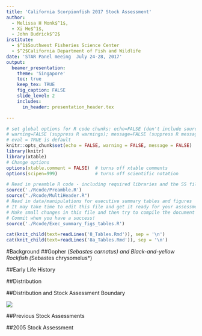 ```yaml
---
title: 'California Scorpionfish 2017 Stock Assessment'
author: 
  - Melissa H Monk$^1$,
  - Xi He$^1$,
  - John Budrick$^2$
institute:
  - $^1$Southwest Fisheries Science Center
  - $^2$California Department of Fish and Wildlife
date: 'STAR Panel meeing  July 24-28, 2017'
output: 
  beamer_presentation:
    theme: 'Singapore'
    toc: true
    keep_tex: TRUE
    fig_caption: FALSE
    slide_level: 2
    includes:
      in_header: presentation_header.tex

---
```


  
  
```r
# set global options for R code chunks: echo=FALSE (don't include source code); 
# warning=FALSE (suppress R warnings); message=FALSE (suppress R messages)
# eval = TRUE is default
knitr::opts_chunk$set(echo = FALSE, warning = FALSE, message = FALSE)
library(knitr)
library(xtable)
# Change options  
options(xtable.comment = FALSE)  # turns off xtable comments
options(scipen=999)              # turns off scientific notation

# Read in preamble R code - including required libraries and the SS file(s)
source('./Rcode/Preamble.R')
source("./Rcode/MultiHeader.R")
# Read in data/manipulations for executive summary tables and figures
# It may take time to edit this file and get it ready for your assessment
# Make small changes in this file and then try to compile the document
# Commit when you have a success!
source('./Rcode/Exec_summary_figs_tables.R')

cat(knit_child(text=readLines('8_Tables.Rmd')), sep = '\n')
cat(knit_child(text=readLines('8a_Tables.Rmd')), sep = '\n')
```

<!--------------------------------------------------------------------------------->
  #Background
  <!--------------------------------------------------------------------------------->
  ##Gopher (*Sebastes carnatus) and Black-and-yellow Rockfish (*Sebastes chrysomelus*)
  
  
  \begin{itemize} 
\item[$\bullet$] xxx
\item[$\bullet$] xxx
\item[$\bullet$] xxx
\item[$\bullet$] xxx 
\end{itemize}

\centering
\includegraphics[width=.5\textwidth]{cover_photo}

##Early Life History

\begin{itemize} 
\item[$\bullet$] xxx
\item[$\bullet$] xxx
\item[$\bullet$] xxx
\item[$\bullet$] Juveniles recruit to the kelp forest at around 2-4 cm 
\end{itemize}

\centering

  
  ##Distribution
  
  \begin{itemize} 
\item[$\bullet$] xxx
\item[$\bullet$] xxx 
\item[$\bullet$] xxx  
\item[$\bullet$] xxx
\end{itemize}

##Distribution and Stock Assessment Boundary
\begincols

\begincol{.5\textwidth}
![](Figures/assess_region_map.png) 
\endcol
\endcols

##Previous Stock Assessments

\begin{itemize}
\item[$\bullet$] xxx
\item[$\bullet$] xxx
\item[$\bullet$] $M$ fixed at 0.20
\item[$\bullet$] $h$ fixed at 0.7
\item[$\bullet$] xx
\begin{itemize}
\item[$\circ$] xxx
\end{itemize}
\end{itemize}


  ##2005 Stock Assessment
  
  \begin{itemize}
\item[$\bullet$] xxx
\item[$\bullet$] xx
\item[$\bullet$]xxx
\item[$\bullet$] xxx
\end{itemize}




